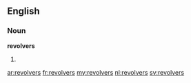 ==English==

===Noun===
'''revolvers'''

# {{plural of|[[revolver]]}}

[[ar:revolvers]]
[[fr:revolvers]]
[[my:revolvers]]
[[nl:revolvers]]
[[sv:revolvers]]